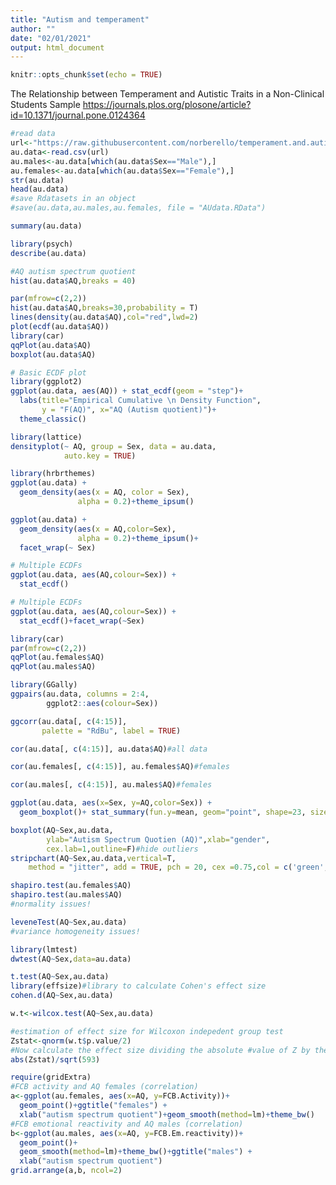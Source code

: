 ```yaml
---
title: "Autism and temperament"
author: ""
date: "02/01/2021"
output: html_document
---
```


```r
knitr::opts_chunk$set(echo = TRUE)
```

The Relationship between Temperament and Autistic Traits in a Non-Clinical Students Sample
<https://journals.plos.org/plosone/article?id=10.1371/journal.pone.0124364>

```r
#read data
url<-"https://raw.githubusercontent.com/norberello/temperament.and.autism/main/pone.0124364.s001.csv"
au.data<-read.csv(url)
au.males<-au.data[which(au.data$Sex=="Male"),]
au.females<-au.data[which(au.data$Sex=="Female"),]
str(au.data)
head(au.data)
#save Rdatasets in an object
#save(au.data,au.males,au.females, file = "AUdata.RData")
```

```r
summary(au.data)
```

```r
library(psych)
describe(au.data)
```

```r
#AQ autism spectrum quotient
hist(au.data$AQ,breaks = 40)
```

```r
par(mfrow=c(2,2))
hist(au.data$AQ,breaks=30,probability = T)
lines(density(au.data$AQ),col="red",lwd=2)
plot(ecdf(au.data$AQ))
library(car)
qqPlot(au.data$AQ)
boxplot(au.data$AQ)
```

```r
# Basic ECDF plot
library(ggplot2)
ggplot(au.data, aes(AQ)) + stat_ecdf(geom = "step")+
  labs(title="Empirical Cumulative \n Density Function",
       y = "F(AQ)", x="AQ (Autism quotient)")+
  theme_classic()
```


```r
library(lattice)
densityplot(~ AQ, group = Sex, data = au.data,
            auto.key = TRUE)
```

```r
library(hrbrthemes)
ggplot(au.data) + 
  geom_density(aes(x = AQ, color = Sex),
               alpha = 0.2)+theme_ipsum()
```

```r
ggplot(au.data) + 
  geom_density(aes(x = AQ,color=Sex),
               alpha = 0.2)+theme_ipsum()+
  facet_wrap(~ Sex)
```


```r
# Multiple ECDFs
ggplot(au.data, aes(AQ,colour=Sex)) + 
  stat_ecdf()
```

```r
# Multiple ECDFs
ggplot(au.data, aes(AQ,colour=Sex)) + 
  stat_ecdf()+facet_wrap(~Sex)
```

```r
library(car)
par(mfrow=c(2,2))
qqPlot(au.females$AQ)
qqPlot(au.males$AQ)
```

```r
library(GGally)
ggpairs(au.data, columns = 2:4,
        ggplot2::aes(colour=Sex))
```

```r
ggcorr(au.data[, c(4:15)],
       palette = "RdBu", label = TRUE)
```

```r
cor(au.data[, c(4:15)], au.data$AQ)#all data 
```

```r
cor(au.females[, c(4:15)], au.females$AQ)#females
```

```r
cor(au.males[, c(4:15)], au.males$AQ)#females
```


```r
ggplot(au.data, aes(x=Sex, y=AQ,color=Sex)) + 
  geom_boxplot()+ stat_summary(fun.y=mean, geom="point", shape=23, size=4)+theme_ipsum()
```

```r
boxplot(AQ~Sex,au.data,
        ylab="Autism Spectrum Quotien (AQ)",xlab="gender",
        cex.lab=1,outline=F)#hide outliers
stripchart(AQ~Sex,au.data,vertical=T,
    method = "jitter", add = TRUE, pch = 20, cex =0.75,col = c('green','orange'))
```

```r
shapiro.test(au.females$AQ)
shapiro.test(au.males$AQ)
#normality issues!
```

```r
leveneTest(AQ~Sex,au.data)
#variance homogeneity issues!
```

```r
library(lmtest)
dwtest(AQ~Sex,data=au.data)
```

```r
t.test(AQ~Sex,au.data)
library(effsize)#library to calculate Cohen's effect size
cohen.d(AQ~Sex,au.data)
```

```r
w.t<-wilcox.test(AQ~Sex,au.data)
```


```r
#estimation of effect size for Wilcoxon indepedent group test
Zstat<-qnorm(w.t$p.value/2)
#Now calculate the effect size dividing the absolute #value of Z by the square root of sample size:
abs(Zstat)/sqrt(593)
```


```r
require(gridExtra)
#FCB activity and AQ females (correlation)
a<-ggplot(au.females, aes(x=AQ, y=FCB.Activity))+ 
  geom_point()+ggtitle("females") +
  xlab("autism spectrum quotient")+geom_smooth(method=lm)+theme_bw()
#FCB emotional reactivity and AQ males (correlation)
b<-ggplot(au.males, aes(x=AQ, y=FCB.Em.reactivity))+ 
  geom_point()+
  geom_smooth(method=lm)+theme_bw()+ggtitle("males") +
  xlab("autism spectrum quotient")
grid.arrange(a,b, ncol=2)
```

```r

```


